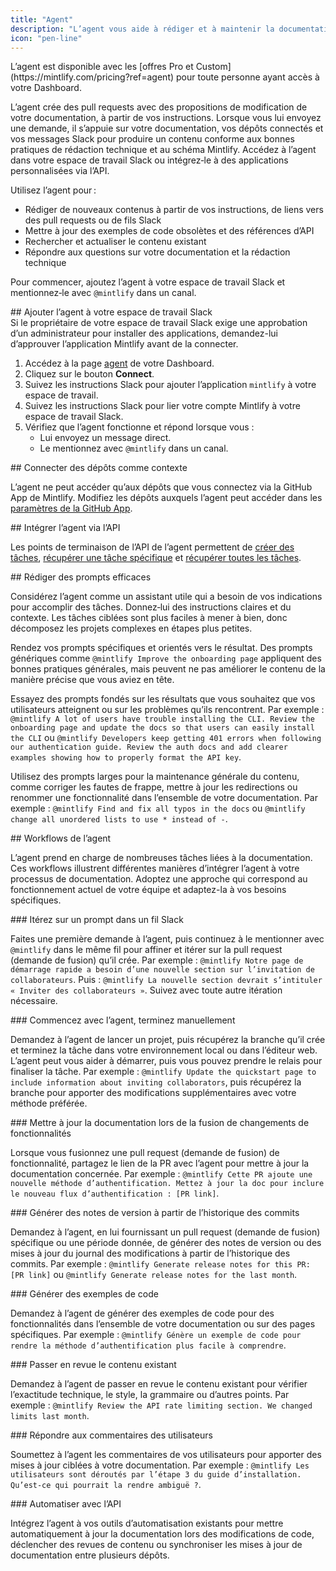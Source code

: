 ```yaml
---
title: "Agent"
description: "L’agent vous aide à rédiger et à maintenir la documentation"
icon: "pen-line"
---
```


<Info>
  L’agent est disponible avec les [offres Pro et Custom](https://mintlify.com/pricing?ref=agent) pour toute personne ayant accès à votre Dashboard.
</Info>

L’agent crée des pull requests avec des propositions de modification de votre documentation, à partir de vos instructions. Lorsque vous lui envoyez une demande, il s’appuie sur votre documentation, vos dépôts connectés et vos messages Slack pour produire un contenu conforme aux bonnes pratiques de rédaction technique et au schéma Mintlify. Accédez à l’agent dans votre espace de travail Slack ou intégrez‑le à des applications personnalisées via l’API.

Utilisez l’agent pour :

* Rédiger de nouveaux contenus à partir de vos instructions, de liens vers des pull requests ou de fils Slack
* Mettre à jour des exemples de code obsolètes et des références d’API
* Rechercher et actualiser le contenu existant
* Répondre aux questions sur votre documentation et la rédaction technique

Pour commencer, ajoutez l’agent à votre espace de travail Slack et mentionnez‑le avec `@mintlify` dans un canal.

<div id="add-the-agent-to-your-slack-workspace">
  ## Ajouter l’agent à votre espace de travail Slack
</div>

<Note>
  Si le propriétaire de votre espace de travail Slack exige une approbation d’un administrateur pour installer des applications, demandez-lui d’approuver l’application Mintlify avant de la connecter.
</Note>

1. Accédez à la page [agent](https://dashboard.mintlify.com/products/agent) de votre Dashboard.
2. Cliquez sur le bouton **Connect**.
3. Suivez les instructions Slack pour ajouter l’application `mintlify` à votre espace de travail.
4. Suivez les instructions Slack pour lier votre compte Mintlify à votre espace de travail Slack.
5. Vérifiez que l’agent fonctionne et répond lorsque vous :
   * Lui envoyez un message direct.
   * Le mentionnez avec `@mintlify` dans un canal.

<div id="connect-repositories-as-context">
  ## Connecter des dépôts comme contexte
</div>

L’agent ne peut accéder qu’aux dépôts que vous connectez via la GitHub App de Mintlify. Modifiez les dépôts auxquels l’agent peut accéder dans les [paramètres de la GitHub App](https://github.com/apps/mintlify/installations/new).

<div id="embed-the-agent-via-api">
  ## Intégrer l’agent via l’API
</div>

Les points de terminaison de l’API de l’agent permettent de [créer des tâches](/fr/api-reference/agent/create-agent-job), [récupérer une tâche spécifique](/fr/api-reference/agent/get-agent-job) et [récupérer toutes les tâches](/fr/api-reference/agent/get-all-jobs).

<div id="write-effective-prompts">
  ## Rédiger des prompts efficaces
</div>

Considérez l’agent comme un assistant utile qui a besoin de vos indications pour accomplir des tâches. Donnez‑lui des instructions claires et du contexte. Les tâches ciblées sont plus faciles à mener à bien, donc décomposez les projets complexes en étapes plus petites.

Rendez vos prompts spécifiques et orientés vers le résultat. Des prompts génériques comme `@mintlify Improve the onboarding page` appliquent des bonnes pratiques générales, mais peuvent ne pas améliorer le contenu de la manière précise que vous aviez en tête.

Essayez des prompts fondés sur les résultats que vous souhaitez que vos utilisateurs atteignent ou sur les problèmes qu’ils rencontrent. Par exemple : `@mintlify A lot of users have trouble installing the CLI. Review the onboarding page and update the docs so that users can easily install the CLI` ou `@mintlify Developers keep getting 401 errors when following our authentication guide. Review the auth docs and add clearer examples showing how to properly format the API key`.

Utilisez des prompts larges pour la maintenance générale du contenu, comme corriger les fautes de frappe, mettre à jour les redirections ou renommer une fonctionnalité dans l’ensemble de votre documentation. Par exemple : `@mintlify Find and fix all typos in the docs` ou `@mintlify change all unordered lists to use * instead of -`.

<div id="agent-workflows">
  ## Workflows de l’agent
</div>

L’agent prend en charge de nombreuses tâches liées à la documentation. Ces workflows illustrent différentes manières d’intégrer l’agent à votre processus de documentation. Adoptez une approche qui correspond au fonctionnement actuel de votre équipe et adaptez-la à vos besoins spécifiques.

<div id="iterate-on-a-prompt-in-a-slack-thread">
  ### Itérez sur un prompt dans un fil Slack
</div>

Faites une première demande à l’agent, puis continuez à le mentionner avec `@mintlify` dans le même fil pour affiner et itérer sur la pull request (demande de fusion) qu’il crée. Par exemple : `@mintlify Notre page de démarrage rapide a besoin d’une nouvelle section sur l’invitation de collaborateurs`. Puis : `@mintlify La nouvelle section devrait s’intituler « Inviter des collaborateurs »`. Suivez avec toute autre itération nécessaire.

<div id="start-with-the-agent-finish-manually">
  ### Commencez avec l’agent, terminez manuellement
</div>

Demandez à l’agent de lancer un projet, puis récupérez la branche qu’il crée et terminez la tâche dans votre environnement local ou dans l’éditeur web. L’agent peut vous aider à démarrer, puis vous pouvez prendre le relais pour finaliser la tâche. Par exemple : `@mintlify Update the quickstart page to include information about inviting collaborators`, puis récupérez la branche pour apporter des modifications supplémentaires avec votre méthode préférée.

<div id="update-docs-when-merging-feature-changes">
  ### Mettre à jour la documentation lors de la fusion de changements de fonctionnalités
</div>

Lorsque vous fusionnez une pull request (demande de fusion) de fonctionnalité, partagez le lien de la PR avec l’agent pour mettre à jour la documentation concernée. Par exemple : `@mintlify Cette PR ajoute une nouvelle méthode d’authentification. Mettez à jour la doc pour inclure le nouveau flux d’authentification : [PR link]`.

<div id="generate-release-notes-from-commit-history">
  ### Générer des notes de version à partir de l’historique des commits
</div>

Demandez à l’agent, en lui fournissant un pull request (demande de fusion) spécifique ou une période donnée, de générer des notes de version ou des mises à jour du journal des modifications à partir de l’historique des commits. Par exemple : `@mintlify Generate release notes for this PR: [PR link]` ou `@mintlify Generate release notes for the last month`.

<div id="generate-code-examples">
  ### Générer des exemples de code
</div>

Demandez à l’agent de générer des exemples de code pour des fonctionnalités dans l’ensemble de votre documentation ou sur des pages spécifiques. Par exemple : `@mintlify Génère un exemple de code pour rendre la méthode d’authentification plus facile à comprendre`.

<div id="review-existing-content">
  ### Passer en revue le contenu existant
</div>

Demandez à l’agent de passer en revue le contenu existant pour vérifier l’exactitude technique, le style, la grammaire ou d’autres points. Par exemple : `@mintlify Review the API rate limiting section. We changed limits last month`.

<div id="respond-to-user-feedback">
  ### Répondre aux commentaires des utilisateurs
</div>

Soumettez à l’agent les commentaires de vos utilisateurs pour apporter des mises à jour ciblées à votre documentation. Par exemple : `@mintlify Les utilisateurs sont déroutés par l’étape 3 du guide d’installation. Qu’est-ce qui pourrait la rendre ambiguë ?`.

<div id="automate-with-the-api">
  ### Automatiser avec l’API
</div>

Intégrez l’agent à vos outils d’automatisation existants pour mettre automatiquement à jour la documentation lors des modifications de code, déclencher des revues de contenu ou synchroniser les mises à jour de documentation entre plusieurs dépôts.